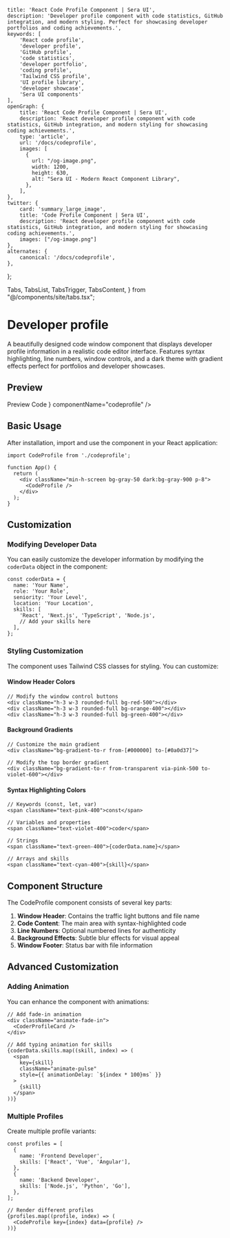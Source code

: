     title: 'React Code Profile Component | Sera UI',
    description: 'Developer profile component with code statistics, GitHub integration, and modern styling. Perfect for showcasing developer portfolios and coding achievements.',
    keywords: [
        'React code profile',
        'developer profile',
        'GitHub profile',
        'code statistics',
        'developer portfolio',
        'coding profile',
        'Tailwind CSS profile',
        'UI profile library',
        'developer showcase',
        'Sera UI components'
    ],
    openGraph: {
        title: 'React Code Profile Component | Sera UI',
        description: 'React developer profile component with code statistics, GitHub integration, and modern styling for showcasing coding achievements.',
        type: 'article',
        url: '/docs/codeprofile',
        images: [
          {
            url: "/og-image.png",
            width: 1200,
            height: 630,
            alt: "Sera UI - Modern React Component Library",
          },
        ],
    },
    twitter: {
        card: 'summary_large_image',
        title: 'Code Profile Component | Sera UI',
        description: 'React developer profile component with code statistics, GitHub integration, and modern styling for showcasing coding achievements.',
        images: ["/og-image.png"]
    },
    alternates: {
        canonical: '/docs/codeprofile',
    },
};

  Tabs,
  TabsList,
  TabsTrigger,
  TabsContent,
} from "@/components/site/tabs.tsx";



# Developer profile <AI dir="left"/>

A beautifully designed code window component that displays developer profile information in a realistic code editor interface. Features syntax highlighting, line numbers, window controls, and a dark theme with gradient effects perfect for portfolios and developer showcases.

## Preview

<Tabs defaultValue="preview" className="">
  <TabsList>
    <TabsTrigger value="preview">Preview</TabsTrigger>
    <TabsTrigger value="code">Code</TabsTrigger>
  </TabsList>
  <TabsContent value="preview">
    <ComponentRenderer component={<CodeProfile />} componentName="codeprofile" />
  </TabsContent>
  <TabsContent value="code">
    <CodeBlock filePath="src/app/docs/codeprofile/codeprofile.tsx" />
  </TabsContent>
</Tabs>


## Basic Usage

After installation, import and use the component in your React application:

```tsx
import CodeProfile from './codeprofile';

function App() {
  return (
    <div className="min-h-screen bg-gray-50 dark:bg-gray-900 p-8">
      <CodeProfile />
    </div>
  );
}
```

## Customization

### Modifying Developer Data

You can easily customize the developer information by modifying the `coderData` object in the component:

```tsx
const coderData = {
  name: 'Your Name',
  role: 'Your Role',
  seniority: 'Your Level',
  location: 'Your Location',
  skills: [
    'React', 'Next.js', 'TypeScript', 'Node.js',
    // Add your skills here
  ],
};
```

### Styling Customization

The component uses Tailwind CSS classes for styling. You can customize:

#### Window Header Colors
```tsx
// Modify the window control buttons
<div className="h-3 w-3 rounded-full bg-red-500"></div>
<div className="h-3 w-3 rounded-full bg-orange-400"></div>
<div className="h-3 w-3 rounded-full bg-green-400"></div>
```

#### Background Gradients
```tsx
// Customize the main gradient
<div className="bg-gradient-to-r from-[#000000] to-[#0a0d37]">

// Modify the top border gradient
<div className="bg-gradient-to-r from-transparent via-pink-500 to-violet-600"></div>
```

#### Syntax Highlighting Colors
```tsx
// Keywords (const, let, var)
<span className="text-pink-400">const</span>

// Variables and properties
<span className="text-violet-400">coder</span>

// Strings
<span className="text-green-400">{coderData.name}</span>

// Arrays and skills
<span className="text-cyan-400">{skill}</span>
```

## Component Structure

The CodeProfile component consists of several key parts:

1. **Window Header**: Contains the traffic light buttons and file name
2. **Code Content**: The main area with syntax-highlighted code
3. **Line Numbers**: Optional numbered lines for authenticity
4. **Background Effects**: Subtle blur effects for visual appeal
5. **Window Footer**: Status bar with file information

## Advanced Customization

### Adding Animation

You can enhance the component with animations:

```tsx
// Add fade-in animation
<div className="animate-fade-in">
  <CoderProfileCard />
</div>

// Add typing animation for skills
{coderData.skills.map((skill, index) => (
  <span
    key={skill}
    className="animate-pulse"
    style={{ animationDelay: `${index * 100}ms` }}
  >
    {skill}
  </span>
))}
```

### Multiple Profiles

Create multiple profile variants:

```tsx
const profiles = [
  {
    name: 'Frontend Developer',
    skills: ['React', 'Vue', 'Angular'],
  },
  {
    name: 'Backend Developer',
    skills: ['Node.js', 'Python', 'Go'],
  },
];

// Render different profiles
{profiles.map((profile, index) => (
  <CodeProfile key={index} data={profile} />
))}
```
